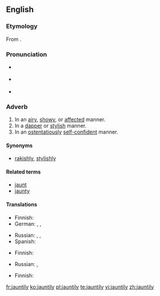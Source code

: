 {{was wotd|2010|August|11}}
==English==

===Etymology===
From {{suffix|jaunty|ly}}.

===Pronunciation===
* {{a|UK}} {{IPA|/ˈdʒɔːn.tɪ.li/}}
* {{a|US}} {{IPA|/ˈdʒɑn.tɪ.li/|/ˈdʒɔn.tɪ.li/}}
* {{audio|en-us-jauntily.ogg|Audio (US)}}

===Adverb===
{{en-adv}}

# In an [[airy]], [[showy]], or [[affected]] manner.
# In a [[dapper]] or [[stylish]] manner.
# In an [[ostentatiously]] [[self-confident]] manner.

====Synonyms====
* {{sense|in a dapper or stylish manner}} [[rakishly]], [[stylishly]]

====Related terms====
* [[jaunt]]
* [[jaunty]]

====Translations====
{{trans-top|in an airy, showy, or affected manner}}
* Finnish: {{t-|fi|leuhkasti}}
* German: {{t+|de|unbeschwert}}, {{t+|de|munter}}, {{t+|de|fröhlich}}
{{trans-mid}}
* Russian: {{t+|ru|весело}}, {{t+|ru|беспечно}}, {{t+|ru|легкомысленно}}
* Spanish: {{t+|es|animadamente}}
{{trans-bottom}}

{{trans-top|in a dapper or stylish manner}}
* Finnish: {{t-|fi|leuhkasti}}
{{trans-mid}}
* Russian: {{t+|ru|небрежно}}, {{t-|ru|с небрежным изяществом}}
{{trans-bottom}}

{{trans-top|in an ostentatiously self-confident manner}}
* Finnish: {{t-|fi|leuhkasti}}
{{trans-mid}}
{{trans-bottom}}

[[fr:jauntily]]
[[ko:jauntily]]
[[pl:jauntily]]
[[te:jauntily]]
[[vi:jauntily]]
[[zh:jauntily]]